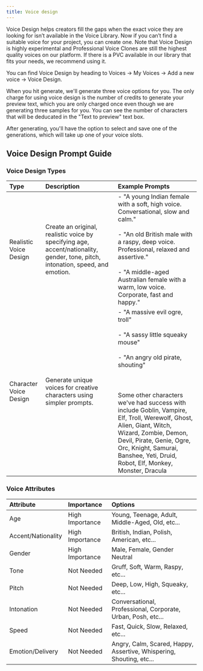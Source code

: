 ```yaml
---
title: Voice design
---
```


Voice Design helps creators fill the gaps when the exact voice they are looking for isn’t available in the Voice Library. Now if you can’t find a suitable voice for your project, you can create one. Note that Voice Design is highly experimental and Professional Voice Clones are still the highest quality voices on our platform. If there is a PVC available in our library that fits your needs, we recommend using it.

You can find Voice Design by heading to Voices -> My Voices -> Add a new voice -> Voice Design.

When you hit generate, we'll generate three voice options for you. The only charge for using voice design is the number of credits to generate your preview text, which you are only charged once even though we are generating three samples for you. You can see the number of characters that will be deducated in the "Text to preview" text box.

After generating, you'll have the option to select and save one of the generations, which will take up one of your voice slots.

## Voice Design Prompt Guide

### Voice Design Types

| Type                   | Description                                                                                                                     | Example Prompts                                                                                                                                                                                                                                                                                                                                                                                  |
| :--------------------- | :------------------------------------------------------------------------------------------------------------------------------ | :----------------------------------------------------------------------------------------------------------------------------------------------------------------------------------------------------------------------------------------------------------------------------------------------------------------------------------------------------------------------------------------------- |
| Realistic Voice Design | Create an original, realistic voice by specifying age, accent/nationality, gender, tone, pitch, intonation, speed, and emotion. | - "A young Indian female with a soft, high voice. Conversational, slow and calm."<br></br> - "An old British male with a raspy, deep voice. Professional, relaxed and assertive."<br></br> - "A middle-aged Australian female with a warm, low voice. Corporate, fast and happy."                                                                                                                |
| Character Voice Design | Generate unique voices for creative characters using simpler prompts.                                                           | - "A massive evil ogre, troll"<br></br>- "A sassy little squeaky mouse"<br></br>- "An angry old pirate, shouting" <br></br><br></br> Some other characters we've had success with include Goblin, Vampire, Elf, Troll, Werewolf, Ghost, Alien, Giant, Witch, Wizard, Zombie, Demon, Devil, Pirate, Genie, Ogre, Orc, Knight, Samurai, Banshee, Yeti, Druid, Robot, Elf, Monkey, Monster, Dracula |

### Voice Attributes

| Attribute          | Importance      | Options                                                             |
| :----------------- | :-------------- | :------------------------------------------------------------------ |
| Age                | High Importance | Young, Teenage, Adult, Middle-Aged, Old, etc...                     |
| Accent/Nationality | High Importance | British, Indian, Polish, American, etc...                           |
| Gender             | High Importance | Male, Female, Gender Neutral                                        |
| Tone               | Not Needed      | Gruff, Soft, Warm, Raspy, etc...                                    |
| Pitch              | Not Needed      | Deep, Low, High, Squeaky, etc...                                    |
| Intonation         | Not Needed      | Conversational, Professional, Corporate, Urban, Posh, etc...        |
| Speed              | Not Needed      | Fast, Quick, Slow, Relaxed, etc...                                  |
| Emotion/Delivery   | Not Needed      | Angry, Calm, Scared, Happy, Assertive, Whispering, Shouting, etc... |
